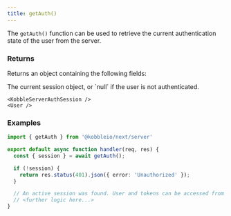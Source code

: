```yaml
---
title: getAuth()
---
```



The `getAuth()` function can be used to retrieve the current authentication state of the user from the server.

### Returns

Returns an object containing the following fields:

<ResponseField name="session" type="KobbleServerAuthSession | null">
    The current session object, or `null` if the user is not authenticated.

    <KobbleServerAuthSession />
    <User />
</ResponseField>

### Examples

```ts
import { getAuth } from '@kobbleio/next/server'

export default async function handler(req, res) {
  const { session } = await getAuth();

  if (!session) {
    return res.status(401).json({ error: 'Unauthorized' });
  }

  // An active session was found. User and tokens can be accessed from the session object.
  // <further logic here...>
}
```